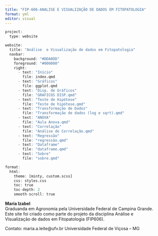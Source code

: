 ```yaml
---
title: "FIP-606-ANALISE E VISUALIZAÇÃO DE DADOS EM FITOPATOLOGIA"
format: yml
editor: visual
---
```


```r
project:
  type: website

website:
  title: "Análise  e Visualização de dados em Fitopatologia"
  navbar:
    background: "#DDA0DD"
    foreground: "#000000"
    right:
      - text: "Início"
        file: index.qmd
      - text: "Gráficos"
        file: ggplot.qmd
      - text: "Disp. de Gráficos"
        file: "GRAFICOS DISP.qmd"
      - text: "Teste de Hipótese"
        file: "Teste de hipótese.qmd"
      - text: "Transformação de Dados"
        file: "Transformação de dados (log e sqrt).qmd"
      - text: "ANOVA"
        file: "Aula Anova.qmd"
      - text: "Correlação"
        file: "Análise de Correlação.qmd"
      - text: "Regressão"
        file: "regressão.qmd"
      - text: "Dataframe"
        file: "dataframe.qmd"
      - text: "Sobre"
        file: "sobre.qmd"

format:
  html:
    theme: [minty, custom.scss]
    css: styles.css
    toc: true
    toc-depth: 2
    smooth-scroll: true
```

**Maria Izabel**\
Graduanda em Agronomia pela Universidade Federal de Campina Grande. Este site foi criado como parte do projeto da disciplina Análise e Visualização de dados em Fitopatologia (FIP606).

Contato: maria.a.leite\@ufv.br Universidade Federal de Viçosa – MG
